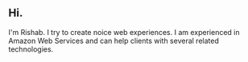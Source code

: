## Hi.

I'm Rishab. I try to create noice web experiences. I am experienced in Amazon Web Services and can help clients with several related technologies.